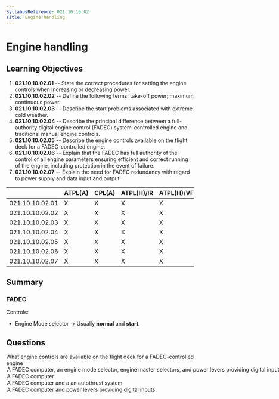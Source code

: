 ```yaml
---
SyllabusReference: 021.10.10.02
Title: Engine handling
---
```


# Engine handling

## Learning Objectives

1. **021.10.10.02.01** -- State the correct procedures for setting the engine
   controls when increasing or decreasing power.
2. **021.10.10.02.02** -- Define the following terms: take-off power; maximum
   continuous power.
3. **021.10.10.02.03** -- Describe the start problems associated with extreme cold
   weather.
4. **021.10.10.02.04** -- Describe the principal difference between a
   full-authority digital engine control (FADEC) system-controlled engine and
   traditional manual engine controls.
5. **021.10.10.02.05** -- Describe the engine controls available on the flight
   deck for a FADEC-controlled engine.
6. **021.10.10.02.06** -- Explain that the FADEC has full authority of the control
   of all engine parameters ensuring efficient and correct running of the
   engine, including protection in the event of failure.
7. **021.10.10.02.07** -- Explain the need for FADEC redundancy with regard to
   power supply and data input and output.

|                 | ATPL(A) | CPL(A) | ATPL(H)/IR | ATPL(H)/VFR | CPL(H) | IR  | CBIR(A) |
| --------------- | ------- | ------ | ---------- | ----------- | ------ | --- | ------- |
| 021.10.10.02.01 | X       | X      | X          | X           | X      |     |         |
| 021.10.10.02.02 | X       | X      | X          | X           | X      |     |         |
| 021.10.10.02.03 | X       | X      | X          | X           | X      |     |         |
| 021.10.10.02.04 | X       | X      | X          | X           | X      |     |         |
| 021.10.10.02.05 | X       | X      | X          | X           | X      |     |         |
| 021.10.10.02.06 | X       | X      | X          | X           | X      |     |         |
| 021.10.10.02.07 | X       | X      | X          | X           | X      |     |         |

## Summary

### FADEC

Controls:

- Engine Mode selector -> Usually **normal** and **start**.

## Questions

<Question id="lKukhbLbHm" variant="oneCorrect" lo="021.10.10.02.05">
  <Text>
    What engine controls are available on the flight deck for a FADEC-controlled
    engine
  </Text>
  <Option id="lKukhbLbHm-1" correct>
    A FADEC computer, an engine mode selector, engine master selectors, and
    power levers providing digital inputs.
  </Option>
  <Option id="lKukhbLbHm-2">A FADEC computer</Option>
  <Option id="lKukhbLbHm-3">A FADEC computer and a an autothrust system</Option>
  <Option id="lKukhbLbHm-4">
    A FADEC computer and power levers providing digital inputs.
  </Option>
</Question>
